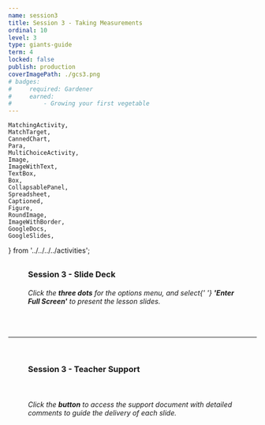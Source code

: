 ```yaml
---
name: session3
title: Session 3 - Taking Measurements
ordinal: 10
level: 3
type: giants-guide
term: 4
locked: false
publish: production
coverImagePath: ./gcs3.png
# badges:
#     required: Gardener
#     earned:
#         - Growing your first vegetable
---
```


    MatchingActivity,
    MatchTarget,
    CannedChart,
    Para,
    MultiChoiceActivity,
    Image,
    ImageWithText,
    TextBox,
    Box,
    CollapsablePanel,
    Spreadsheet,
    Captioned,
    Figure,
    RoundImage,
    ImageWithBorder,
    GoogleDocs,
    GoogleSlides,
} from '../../../../activities';



##

###

<Figure>
    <h3>
        <b>Session 3 - Slide Deck</b>
    </h3>
</Figure>

<GoogleSlides
    googleId="2PACX-1vRky3avyK2DeMJd5oeGYEHL-41bPmYqhquZTe1JMY8OihxtGEJRJo8oZc3eOce2TloZWk7I_obW7Duo"
    googlePdfId="13QJj_zCWuTLv0ynpwweD46W2HLbJ5AMPGGZSxQ0gF6I"
/>

<Figure>
    <h6>
        Click the <b>three dots</b> for the options menu, and select{' '}
        <b>'Enter Full Screen'</b> to present the lesson slides.
    </h6>
</Figure>

<br />

<hr />

<br />

###

<Figure>
    <h3>
        <b>Session 3 - Teacher Support</b>
    </h3>
</Figure>

<Figure>
    <a
        href={
            'https://docs.google.com/document/d/12c_O1u8Ze7p3Bkgb0OaqYldR0_wtuF2a-s_bTv1b_jM/preview'
        }
        target={'_blank'}
    >
        <ImageWithBorder src={button} />
    </a>
</Figure>

<br />

<Figure>
    <h6>
        Click the <b>button</b> to access the support document with detailed
        comments to guide the delivery of each slide.
    </h6>
</Figure>

<br />
<br />
<br />
